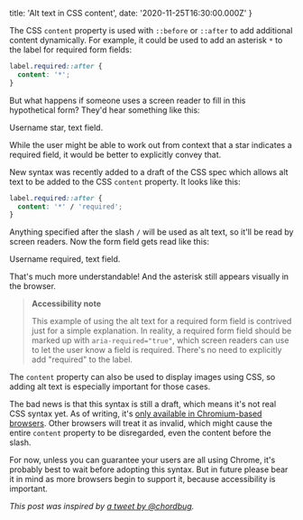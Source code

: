 
title: 'Alt text in CSS content', date: '2020-11-25T16:30:00.000Z' }

The CSS `content` property is used with `::before` or `::after` to add
additional content dynamically. For example, it could be used to add an asterisk
`*` to the label for required form fields:

```css
label.required::after {
  content: '*';
}
```

But what happens if someone uses a screen reader to fill in this hypothetical
form? They'd hear something like this:

<p class="voiceover-caption">Username star, text field.</p>

While the user might be able to work out from context that a star indicates a
required field, it would be better to explicitly convey that.

New syntax was recently added to a draft of the CSS spec which allows alt text
to be added to the CSS `content` property. It looks like this:

```css
label.required::after {
  content: '*' / 'required';
}
```

Anything specified after the slash `/` will be used as alt text, so it'll be
read by screen readers. Now the form field gets read like this:

<p class="voiceover-caption">Username required, text field.</p>

That's much more understandable! And the asterisk still appears visually in the
browser.

> **Accessibility note**
>
> This example of using the alt text for a required form field is contrived just
> for a simple explanation. In reality, a required form field should be marked
> up with `aria-required="true"`, which screen readers can use to let the user
> know a field is required. There's no need to explicitly add "required" to the
> label.

The `content` property can also be used to display images using CSS, so adding
alt text is especially important for those cases.

The bad news is that this syntax is still a draft, which means it's not real CSS
syntax yet. As of writing, it's
[only available in Chromium-based browsers](https://caniuse.com/mdn-css_properties_content_alt_text).
Other browsers will treat it as invalid, which might cause the entire `content`
property to be disregarded, even the content before the slash.

For now, unless you can guarantee your users are all using Chrome, it's probably
best to wait before adopting this syntax. But in future please bear it in mind
as more browsers begin to support it, because accessibility is important.

_This post was inspired by
[a tweet by @chordbug](https://twitter.com/chordbug/status/1331343730620723201?s=21)._
